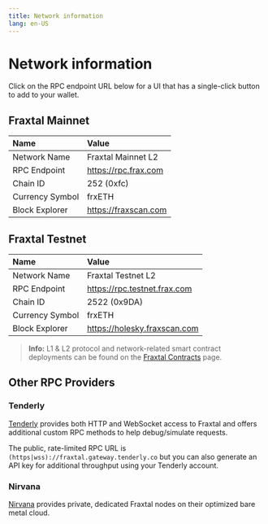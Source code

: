 ```yaml
---
title: Network information
lang: en-US
---
```



# Network information

<Callout type="info">
  Click on the RPC endpoint URL below for a UI that has a single-click button to add to
  your wallet.
</Callout>

## Fraxtal Mainnet

| Name            | Value                |
| :-------------- | :------------------- |
| Network Name    | Fraxtal Mainnet L2   |
| RPC Endpoint    | https://rpc.frax.com |
| Chain ID        | 252 (0xfc)           |
| Currency Symbol | frxETH               |
| Block Explorer  | https://fraxscan.com |

## Fraxtal Testnet

| Name            | Value                        |
| :-------------- | :--------------------------- |
| Network Name    | Fraxtal Testnet L2           |
| RPC Endpoint    | https://rpc.testnet.frax.com |
| Chain ID        | 2522 (0x9DA)                 |
| Currency Symbol | frxETH                       |
| Block Explorer  | https://holesky.fraxscan.com |

> **Info:** L1 & L2 protocol and network-related smart contract deployments can be found on the [Fraxtal Contracts](../addresses/fraxtal-contracts.mdx) page.

## Other RPC Providers

### Tenderly

[Tenderly](https://tenderly.co/web3-gateway) provides both HTTP and WebSocket access to Fraxtal and offers additional custom RPC methods to help debug/simulate requests.

The public, rate-limited RPC URL is `(https|wss)://fraxtal.gateway.tenderly.co` but you can also generate an API key for additional throughput using your Tenderly account.

### Nirvana

[Nirvana](https://nirvanalabs.io) provides private, dedicated Fraxtal nodes on their optimized bare metal cloud.
